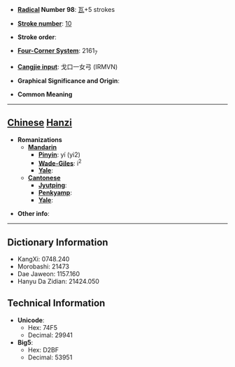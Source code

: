 * '''[[Wiktionary:Chinese radical index| Radical]] Number 98''': [[Wiktionary:Chinese radical index 瓦|瓦]]+5 strokes

* '''[[Wiktionary:Chinese total strokes index|Stroke number]]''': [[Wiktionary:Chinese total strokes index 10|10]]

* '''Stroke order''': 

* '''[[Wiktionary:Chinese four corner index|Four-Corner System]]''': 2161<sub>7</sub>

* '''[[Wiktionary:Chinese Cangjie index|Cangjie input]]''': 戈口一女弓 (IRMVN)

* '''Graphical Significance and Origin''': 

* '''Common Meaning'''

----

== [[Chinese]] [[Hanzi]] ==

* '''Romanizations'''
** '''[[Mandarin]]'''
*** '''[[Pinyin]]''': yí (yi2)
*** '''[[Wade-Giles]]''': i<sup>2</sup>
*** '''[[Yale]]''': 
** '''[[Cantonese]]'''
*** '''[[Jyutping]]''':
*** '''[[Penkyamp]]''': 
*** '''[[Yale]]''': 

* '''Other info''': 

----

== Dictionary Information ==

* KangXi: 0748.240
* Morobashi: 21473
* Dae Jaweon: 1157.160
* Hanyu Da Zidian: 21424.050

== Technical Information ==

* '''Unicode''':
** Hex: 74F5
** Decimal: 29941
* '''Big5''':
** Hex: D2BF
** Decimal: 53951